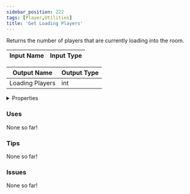 ```yaml
---
sidebar_position: 222
tags: [Player,Utilities]
title: 'Get Loading Players'
---
```


Returns the number of players that are currently loading into the room.




<EsbSvg />

| Input Name | Input Type |
|-----------|-----------|

| Output Name | Output Type |
|-----------|-----------|
| Loading Players | int |


<details>
  <summary>Properties</summary>
  <div>
    <div>
    <table>
      <thead>
        <tr>
          <th>Is beta required?</th>
          <th>❌</th>
        </tr>
        <tr>
          <th>Is this chip a trolling risk?</th>
          <th>❌</th>
        </tr>
        <tr>
          <th>Is this chip a role assignment risk?</th>
          <th>❌</th>
        </tr>
        <tr>
          <th>Chip UUID</th>
          <th>2e02d617-5ada-4876-84ac-d1b6d6270fc4</th>
        </tr>
      </thead>
    </table>
    </div>
  </div>
</details>

### Uses

None so far!

### Tips

None so far!

### Issues

None so far!